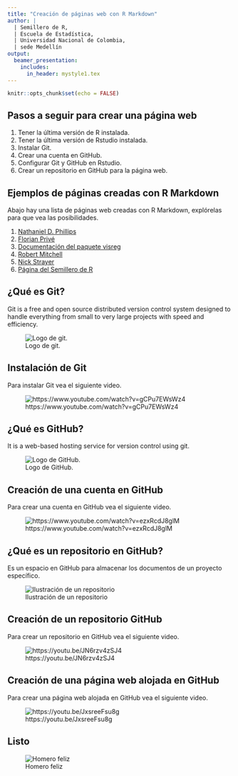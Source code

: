 ```yaml
---
title: "Creación de páginas web con R Markdown"
author: |
  | Semillero de R,
  | Escuela de Estadística,
  | Universidad Nacional de Colombia,
  | sede Medellín
output:
  beamer_presentation:
    includes:
      in_header: mystyle1.tex
---
```


```r
knitr::opts_chunk$set(echo = FALSE)
```


## Pasos a seguir para crear una página web
1. Tener la última versión de R instalada.
2. Tener la última versión de Rstudio instalada.
2. Instalar Git.
1. Crear una cuenta en GitHub.
1. Configurar Git y GitHub en Rstudio.
2. Crear un repositorio en GitHub para la página web.

## Ejemplos de páginas creadas con R Markdown
Abajo hay una lista de páginas web creadas con R Markdown, explórelas para que vea las posibilidades.

1. [Nathaniel D. Phillips](https://ndphillips.github.io/)
2. [Florian Privé](https://privefl.github.io/)
3. [Documentación del paquete visreg](http://pbreheny.github.io/visreg/)
4. [Robert Mitchell](http://robertmitchellv.com/index.html)
5. [Nick Strayer](http://nickstrayer.me/)
9. [Página del Semillero de R](https://srunal.github.io/)

## ¿Qué es Git?
Git is a free and open source distributed version control system designed to handle everything from small to very large projects with speed and efficiency.

![Logo de git.](git.png)

## Instalación de Git
Para instalar Git vea el siguiente video.

![https://www.youtube.com/watch?v=gCPu7EWsWz4](instalacion_git.jpg)


## ¿Qué es GitHub?
It is a web-based hosting service for version control using git.

![Logo de GitHub.](GitHub.jpg)

## Creación de una cuenta en GitHub
Para crear una cuenta en GitHub vea el siguiente video.

![https://www.youtube.com/watch?v=ezxRcdJ8glM](video.jpg)

## ¿Qué es un repositorio en GitHub?
Es un espacio en GitHub para almacenar los documentos de un proyecto específico.

![Ilustración de un repositorio](repository.jpg)

## Creación de un repositorio GitHub
Para crear un repositorio en GitHub vea el siguiente video.

![https://youtu.be/JN6rzv4zSJ4](primer_repo.jpg)

## Creación de una página web alojada en GitHub
Para crear una página web alojada en GitHub vea el siguiente video.

![https://youtu.be/JxsreeFsu8g](crear_pag.jpg)

## Listo

![Homero feliz](homero.png)
